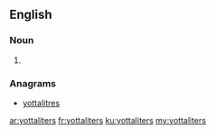 ==English==

===Noun===
{{head|en|plural}}

# {{plural of|yottaliter|lang=en|nocat=1}}

===Anagrams===
* [[yottalitres#English|yottalitres]]

[[ar:yottaliters]]
[[fr:yottaliters]]
[[ku:yottaliters]]
[[my:yottaliters]]